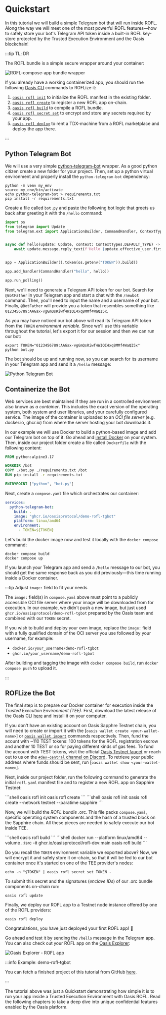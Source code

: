 
# Quickstart

In this tutorial we will build a simple Telegram bot that will run inside ROFL.
Along the way we will meet one of the most powerful ROFL features—how to safely
store your bot's Telegram API token inside a built-in ROFL key-store protected
by the Trusted Execution Environment and the Oasis blockchain!

:::tip TL; DR

The ROFL bundle is a simple secure wrapper around your container:

![ROFL-compose-app bundle wrapper](./images/rofl-compose-app-wrap.svg)

If you already have a working containerized app, you should run the following
[Oasis CLI][oasis-cli-dl] commands to ROFLize it:

1. [`oasis rofl init`] to initialize the ROFL manifest in the existing folder.
2. [`oasis rofl create`] to register a new ROFL app on-chain.
3. [`oasis rofl build`] to compile a ROFL bundle.
4. [`oasis rofl secret set`] to encrypt and store any secrets required by your
   app.
5. [`oasis rofl deploy`] to rent a TDX-machine from a ROFL marketplace and
   deploy the app there.

:::

<!-- markdownlint-disable line-length -->
[`oasis rofl init`]: https://github.com/oasisprotocol/cli/blob/master/docs/rofl.md#init
[`oasis rofl create`]: https://github.com/oasisprotocol/cli/blob/master/docs/rofl.md#create
[`oasis rofl build`]: https://github.com/oasisprotocol/cli/blob/master/docs/rofl.md#build
[`oasis rofl secret set`]: https://github.com/oasisprotocol/cli/blob/master/docs/rofl.md#secret
[`oasis rofl deploy`]: https://github.com/oasisprotocol/cli/blob/master/docs/rofl.md#deploy
<!-- markdownlint-enable line-length -->

## Python Telegram Bot

We will use a very simple [python-telegram-bot] wrapper. As a good python
citizen create a new folder for your project. Then, set up a python virtual
environment and properly install the `python-telegram-bot` dependency:

```shell
python -m venv my_env
source my_env/bin/activate
echo python-telegram-bot > requirements.txt
pip install -r requirements.txt
```

Create a file called `bot.py` and paste the following bot logic that greets us
back after greeting it with the `/hello` command:

```python title="bot.py"
import os
from telegram import Update
from telegram.ext import ApplicationBuilder, CommandHandler, ContextTypes


async def hello(update: Update, context: ContextTypes.DEFAULT_TYPE) -> None:
    await update.message.reply_text(f'Hello {update.effective_user.first_name}')


app = ApplicationBuilder().token(os.getenv("TOKEN")).build()

app.add_handler(CommandHandler("hello", hello))

app.run_polling()
```

Next, we'll need to generate a Telegram API token for our bot. Search for
`@BotFather` in your Telegram app and start a chat with the `/newbot` command.
Then, you'll need to input the name and a username of your bot. Finally,
`@BotFather` will provide you a token that resembles something like
`0123456789:AAGax-vgGmQsRiwf4WIQI4xq8MMf4WaQI5x`.

As you may have noticed our bot above will read its Telegram API token from the
`TOKEN` *environment variable*. Since we'll use this variable throughout the
tutorial, let's export it for our session and then we can run our bot:

```shell
export TOKEN="0123456789:AAGax-vgGmQsRiwf4WIQI4xq8MMf4WaQI5x"
python bot.py
```

The bot should be up and running now, so you can search for its username in your
Telegram app and send it a `/hello` message:

![Python Telegram Bot](images/telegram-bot.png)

[python-telegram-bot]: https://pypi.org/project/python-telegram-bot/

## Containerize the Bot

Web services are best maintained if they are run in a controlled environment
also known as *a container*. This includes the exact version of the operating
system, both system and user libraries, and your carefully configured service.
The image of the container is uploaded to an *OCI file server* (e.g. docker.io,
ghcr.io) from where the server hosting your bot downloads it.

In our example we will use Docker to build a python-based image and add our
Telegram bot on top of it. Go ahead and [install Docker][docker] on your
system. Then, inside our project folder create a file called `Dockerfile` with
the following content:

```dockerfile title="Dockerfile"
FROM python:alpine3.17

WORKDIR /bot
COPY ./bot.py ./requirements.txt /bot
RUN pip install -r requirements.txt

ENTRYPOINT ["python", "bot.py"]
```

Next, create a `compose.yaml` file which orchestrates our container:

```yaml title="compose.yaml"
services:
  python-telegram-bot:
    build: .
    image: "ghcr.io/oasisprotocol/demo-rofl-tgbot"
    platform: linux/amd64
    environment:
      - TOKEN=${TOKEN}
```

Let's build the docker image now and test it locally with the `docker compose`
command:

```shell
docker compose build
docker compose up
```

If you launch your Telegram app and send a `/hello` message to our bot, you
should get the same response back as you did previously—this time running inside
a Docker container.

:::tip Adjust `image:` field to fit your needs

The `image:` field(s) in `compose.yaml` above must point to a publicly
accessible OCI file server where your image will be downloaded from for
execution. In our example, we didn't push a new image, but just used
`ghcr.io/oasisprotocol/demo-rofl-tgbot` prepared by the Oasis team and combined
with our `TOKEN` secret.

If you wish to build and deploy your own image, replace the `image:` field with
a fully qualified domain of the OCI server you use followed by your username,
for example:

- `docker.io/your_username/demo-rofl-tgbot`
- `ghcr.io/your_username/demo-rofl-tgbot`

After building and tagging the image with `docker compose build`, run
`docker compose push` to upload it.

:::

[docker]: https://www.docker.com/

## ROFLize the Bot

The final step is to prepare our Docker container for execution inside the
*Trusted Execution Environment (TEE)*. First, download the latest release of the
Oasis CLI [here][oasis-cli-dl] and install it on your computer.

If you don't have an existing account on Oasis Sapphre Testnet chain, you will
need to create or import it with the [`oasis wallet create <your-wallet-name>`] or [`oasis wallet
import`] commands respectively. Then, fund the acount with ~110 TEST tokens: 100
tokens for the ROFL registration escrow and another 10 TEST or so for paying
different kinds of gas fees. To fund the account with TEST tokens, visit the
official [Oasis Testnet faucet] or reach out to us on the
[`#dev-central` channel on Discord][discord].
To retrieve your public address where funds should be sent, run [`oasis wallet show <your-wallet-name>`].

[`oasis wallet create`]: https://github.com/oasisprotocol/cli/blob/master/docs/wallet.md#create
[`oasis wallet import`]: https://github.com/oasisprotocol/cli/blob/master/docs/wallet.md#import


[Oasis Testnet faucet]: https://faucet.testnet.oasis.io
[discord]: https://oasis.io/discord

Next, inside our project folder, run the following command to generate the
initial `rofl.yaml` manifest file and to register a new ROFL app on Sapphire
Testnet:

<Tabs>
    <TabItem value="Mainnet">
        ```shell
        oasis rofl init
        oasis rofl create
        ```
    </TabItem>
    <TabItem value="Testnet">
        ```shell
        oasis rofl init
        oasis rofl create --network testnet --paratime sapphire
        ```
    </TabItem>
</Tabs>

Now, we will build the *ROFL bundle* .orc. This file packs `compose.yaml`,
specific operating system components and the hash of a trusted block on the
Sapphire chain. All these pieces are needed to safely execute our bot
inside TEE.

<Tabs>
    <TabItem value="Native Linux">
        ```shell
        oasis rofl build
        ```
    </TabItem>
    <TabItem value="Docker (Windows, Mac, Linux)">
        ```shell
        docker run --platform linux/amd64 --volume .:/src -it ghcr.io/oasisprotocol/rofl-dev:main oasis rofl build
        ```
    </TabItem>
</Tabs>

Do you recall the `TOKEN` environment variable we exported above? Now, we will
encrypt it and safely store it on-chain, so that it will be fed to our bot
container once it's started on one of the TEE provider's nodes:

```shell
echo -n "$TOKEN" | oasis rofl secret set TOKEN -
```

To submit this secret and the signatures (*enclave IDs*) of our .orc bundle
components on-chain run:

```shell
oasis rofl update
```

Finally, we deploy our ROFL app to a Testnet node instance offered by one of the
ROFL providers:

```shell
oasis rofl deploy
```

Congratulations, you have just deployed your first ROFL app! 🎉

Go ahead and test it by sending the `/hello` message in the Telegram app. You
can also check out your ROFL app on the [Oasis Explorer]:

![Oasis Explorer - ROFL app](./images/demo-rofl-tgbot-explorer.png)

:::info Example: demo-rofl-tgbot

You can fetch a finished project of this tutorial from GitHub
[here][demo-rofl-tgbot].

:::

The tutorial above was just a Quickstart demonstrating how simple it is to run
your app inside a Trusted Execution Environment with Oasis ROFL. Read the
following chapters to take a deep dive into unique confidential features enabled
by the Oasis platform.

[oasis-cli-dl]: https://github.com/oasisprotocol/cli/releases
[demo-rofl-tgbot]: https://github.com/oasisprotocol/demo-rofl-tgbot
[Oasis Explorer]: https://pr-1777.oasis-explorer.pages.dev/testnet/sapphire/rofl/app/rofl1qpjsc3qplf2szw7w3rpzrpq5rqvzv4q5x5j23msu
